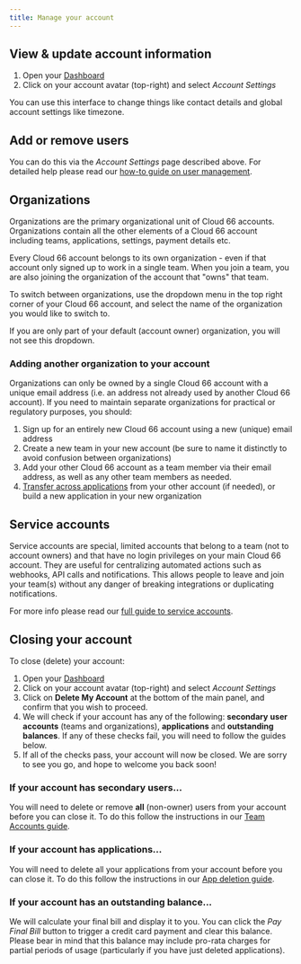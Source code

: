 ```yaml
---
title: Manage your account
---
```


## View & update account information

1. Open your [Dashboard](https://app.cloud66.com/dashboard)
2. Click on your account avatar (top-right) and select *Account Settings*

You can use this interface to change things like contact details and global account settings like timezone. 

## Add or remove users

You can do this via the *Account Settings* page described above. For detailed help please read our [how-to guide on user management](/:product/:version?/account//team-accounts).

## Organizations

Organizations are the primary organizational unit of Cloud 66 accounts. Organizations contain all the other elements of a Cloud 66 account including teams, applications, settings, payment details etc.

Every Cloud 66 account belongs to its own organization - even if that account only signed up to work in a single team. When you join a team, you are also joining the organization of the account that "owns" that team.

To switch between organizations, use the dropdown menu in the top right corner of your Cloud 66 account, and select the name of the organization you would like to switch to.

<Callout type="info" title="No dropdown?">
If you are only part of your default (account owner) organization, you will not see this dropdown.
</Callout>

### Adding another organization to your account

Organizations can only be owned by a single Cloud 66 account with a unique email address (i.e. an address not already used by another Cloud 66 account). If you need to maintain separate organizations for practical or regulatory purposes, you should:

1. Sign up for an entirely new Cloud 66 account using a new (unique) email address
2. Create a new team in your new account (be sure to name it distinctly to avoid confusion between organizations)
3. Add your other Cloud 66 account as a team member via their email address, as well as any other team members as needed.
4. [Transfer across applications](/:product/:version?/account/application-transfer#transferring-an-application) from your other account (if needed), or build a new application in your new organization

## Service accounts

Service accounts are special, limited accounts that belong to a team (not to account owners) and that have no login privileges on your main Cloud 66 account. They are useful for centralizing automated actions such as webhooks, API calls and notifications. This allows people to leave and join your team(s) without any danger of breaking integrations or duplicating notifications. 

For more info please read our [full guide to service accounts](/:product/:version?/account/service-accounts).

## Closing your account

To close (delete) your account:

1. Open your [Dashboard](https://app.cloud66.com/dashboard)
2. Click on your account avatar (top-right) and select *Account Settings*
3. Click on **Delete My Account** at the bottom of the main panel, and confirm that you wish to proceed.
4. We will check if your account has any of the following: **secondary** **user accounts** (teams and organizations), **applications** and **outstanding balances**. If any of these checks fail, you will need to follow the guides below.
5. If all of the checks pass, your account will now be closed. We are sorry to see you go, and hope to welcome you back soon!

### If your account has secondary users...

You will need to delete or remove **all** (non-owner) users from your account before you can close it. To do this follow the instructions in our [Team Accounts guide](/:product/:version?/account/team-accounts#deleting-user-accounts--teams). 

### If your account has applications...

You will need to delete all your applications from your account before you can close it. To do this follow the instructions in our [App deletion guide](/:product/:version?/cloud-66-101/adding-updating-deleting#deleting-an-application).

### If your account has an outstanding balance...

We will calculate your final bill and display it to you. You can click the *Pay Final Bill* button to trigger a credit card payment and clear this balance. Please bear in mind that this balance may include pro-rata charges for partial periods of usage (particularly if you have just deleted applications).

